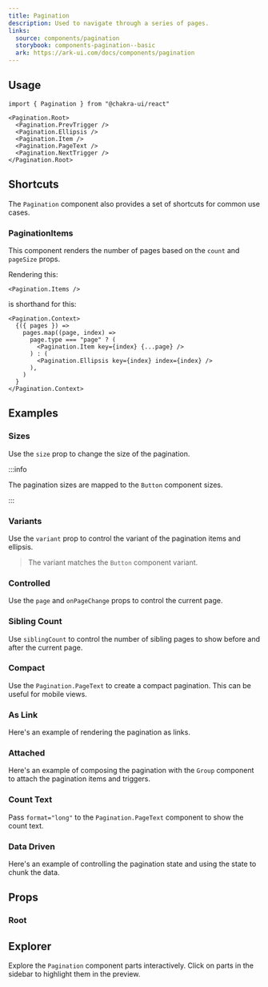 ```yaml
---
title: Pagination
description: Used to navigate through a series of pages.
links:
  source: components/pagination
  storybook: components-pagination--basic
  ark: https://ark-ui.com/docs/components/pagination
---
```


<ExampleTabs name="pagination-basic" />

## Usage

```tsx
import { Pagination } from "@chakra-ui/react"
```

```tsx
<Pagination.Root>
  <Pagination.PrevTrigger />
  <Pagination.Ellipsis />
  <Pagination.Item />
  <Pagination.PageText />
  <Pagination.NextTrigger />
</Pagination.Root>
```

## Shortcuts

The `Pagination` component also provides a set of shortcuts for common use
cases.

### PaginationItems

This component renders the number of pages based on the `count` and `pageSize`
props.

Rendering this:

```tsx
<Pagination.Items />
```

is shorthand for this:

```tsx
<Pagination.Context>
  {({ pages }) =>
    pages.map((page, index) =>
      page.type === "page" ? (
        <Pagination.Item key={index} {...page} />
      ) : (
        <Pagination.Ellipsis key={index} index={index} />
      ),
    )
  }
</Pagination.Context>
```

## Examples

### Sizes

Use the `size` prop to change the size of the pagination.

:::info

The pagination sizes are mapped to the `Button` component sizes.

:::

<ExampleTabs name="pagination-with-sizes" />

### Variants

Use the `variant` prop to control the variant of the pagination items and
ellipsis.

> The variant matches the `Button` component variant.

<ExampleTabs name="pagination-with-variants" />

### Controlled

Use the `page` and `onPageChange` props to control the current page.

<ExampleTabs name="pagination-controlled" />

### Sibling Count

Use `siblingCount` to control the number of sibling pages to show before and
after the current page.

<ExampleTabs name="pagination-with-sibling-count" />

### Compact

Use the `Pagination.PageText` to create a compact pagination. This can be useful
for mobile views.

<ExampleTabs name="pagination-compact" />

### As Link

Here's an example of rendering the pagination as links.

<ExampleTabs name="pagination-as-link" />

### Attached

Here's an example of composing the pagination with the `Group` component to
attach the pagination items and triggers.

<ExampleTabs name="pagination-attached" />

### Count Text

Pass `format="long"` to the `Pagination.PageText` component to show the count
text.

<ExampleTabs name="pagination-with-count-text" />

### Data Driven

Here's an example of controlling the pagination state and using the state to
chunk the data.

<ExampleTabs name="pagination-with-content" />

## Props

### Root

<PropTable component="Pagination" part="Root" />

## Explorer

Explore the `Pagination` component parts interactively. Click on parts in the
sidebar to highlight them in the preview.

<Explorer name="pagination-basic" />
